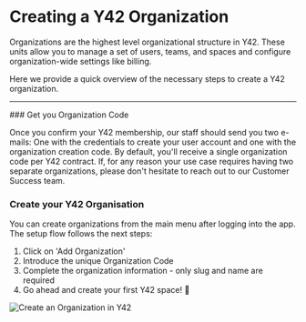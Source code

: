 
# Creating a Y42 Organization 

Organizations are the highest level organizational structure in Y42. These units allow you to manage a set of users, teams, and spaces and configure organization-wide settings like billing.

Here we provide a quick overview of the necessary steps to create a Y42 organization.

---

<Steps className="">
### Get you Organization Code

Once you confirm your Y42 membership, our staff should send you two e-mails: One with the credentials to create your user account and one with the organization creation code. By default, you'll receive a single organization code per Y42 contract. If, for any reason your use case requires having two separate organizations, please don't hesitate to reach out to our Customer Success team.

### Create your Y42 Organisation

You can create organizations from the main menu after logging into the app. The setup flow follows the next steps:

1. Click on 'Add Organization'
2. Introduce the unique Organization Code
3. Complete the organization information - only slug and name are required
4. Go ahead and create your first Y42 space! 🚀

</Steps>

<Image src="/asset_library/create_an_organization.gif" alt="Create an Organization in Y42" width={1200} height={1200} />

